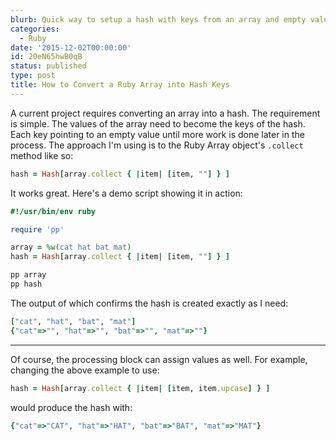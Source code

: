 ```yaml
---
blurb: Quick way to setup a hash with keys from an array and empty values.
categories:
  - Ruby
date: '2015-12-02T00:00:00'
id: 20eN65hwB0qB
status: published
type: post
title: How to Convert a Ruby Array into Hash Keys
---
```


A current project requires converting an array into a hash. The requirement is simple. The values of the array need to become the keys of the hash. Each key pointing to an empty value until more work is done later in the process. The approach I'm using is to the Ruby Array object's `.collect` method like so:

```ruby
hash = Hash[array.collect { |item| [item, ""] } ]
```

It works great. Here's a demo script showing it in action:

```ruby
#!/usr/bin/env ruby

require 'pp'

array = %w(cat hat bat mat)
hash = Hash[array.collect { |item| [item, ""] } ]

pp array
pp hash
```

The output of which confirms the hash is created exactly as I need:

```ruby
["cat", "hat", "bat", "mat"]
{"cat"=>"", "hat"=>"", "bat"=>"", "mat"=>""}
```

---

Of course, the processing block can assign values as well. For example, changing the above example to use:

```ruby
hash = Hash[array.collect { |item| [item, item.upcase] } ]
```

would produce the hash with:

```ruby
{"cat"=>"CAT", "hat"=>"HAT", "bat"=>"BAT", "mat"=>"MAT"}
```

